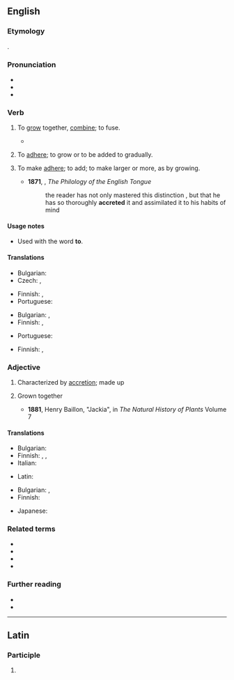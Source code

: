 ==English==
{{was wotd|2007|October|16}}

===Etymology===
{{back-form|en|accretion}}.

===Pronunciation===
* {{a|UK|US}}{{IPA|en|/əˈkɹiːt/|/əˈkɹit/}}
* {{audio|en|en-us-accrete.ogg|Audio (US)}}
* {{rhymes|en|iːt|s=2}}

===Verb===
{{en-verb}}

# {{lb|en|intransitive}} To [[grow]] together, [[combine]]; to fuse.
#: {{ux|en|Astronomers believe the Earth began to '''accrete''' more than 4.6 billion years ago.}}
#* {{quote-journal|en|author=Natalie Angier|title=The Moon comes around again &#91;print version: Revisiting a moon that still has secrets to reveal: Supermoon revives interest in its violent origins and hidden face, ''International New York Times'', 10 September 2014, p.&nbsp;8&#93;|url=http://www.nytimes.com/2014/09/09/science/revisiting-the-moon.html|work={{w|The New York Times}}|date=7 September 2014|passage=According to the reigning hypothesis, about 4.5 billion years ago, shortly after Earth had '''accreted''' down into a sphere from its little slub of circumsolar material, another newborn planet &#91;[[Theia]]&#93;, still shaky on its feet, slammed obliquely into Earth with terrifying force.}}
# {{lb|en|intransitive}} To [[adhere]]; to grow or to be added to gradually.
# {{lb|en|transitive}} To make [[adhere]]; to add; to make larger or more, as by growing.
#* '''1871''', {{w|John Earle (professor)|John Earle}}, ''The Philology of the English Tongue''
#*:the reader has not only mastered this distinction , but that he has so thoroughly '''accreted''' it and assimilated it to his habits of mind

====Usage notes====
* {{sense|to fuse}} Used with the word '''to'''.

====Translations====
{{trans-top|to grow together}}
* Bulgarian: {{t|bg|сраствам се}}
* Czech: {{t+|cs|srůst|pf}}, {{t|cs|srůstat|impf}}
{{trans-mid}}
* Finnish: {{t+|fi|[[kasvaa]] [[yhteen]]}}, {{t+|fi|kasvettua}}
* Portuguese: {{t+|pt|acrescer}}
{{trans-bottom}}

{{trans-top|To adhere; to grow (to); to be added.}}
* Bulgarian: {{t+|bg|прилепвам}}, {{t+|bg|нараствам}}
* Finnish: {{t+|fi|kertyä}}, {{t+|fi|karttua}}
{{trans-mid}}
* Portuguese: {{t+|pt|acrescer}}
{{trans-bottom}}

{{trans-top|To make adhere; to add.}}
* Finnish: {{t+|fi|kerryttää}}, {{t+|fi|kartuttaa}}
{{trans-mid}}
{{trans-bottom}}

===Adjective===
{{en-adj|-}}

# Characterized by [[accretion]]; made up
#: {{usex|en|'''accrete''' matter}}
# {{lb|en|botany}} Grown together
#* '''1881''', Henry Baillon, "Jackia", in ''The Natural History of Plants'' Volume 7
#*:{{quote|en|Fruit coriaceous, crowned with '''accrete''' calyx}}

====Translations====
{{trans-top|characterized by accretion}}
* Bulgarian: {{t+|bg|сраснат}}
* Finnish: {{t+|fi|kertynyt}}, {{t+|fi|kerääntynyt}}, {{t|fi|kasaantunut}}
* Italian: {{t+|it|accreto}}
{{trans-mid}}
* Latin: {{t|la|accrētus}}
{{trans-bottom}}

{{trans-top|(botany) Grown together}}
* Bulgarian: {{t+|bg|сраснат}}, {{t|bg|срастнал се}}
* Finnish: {{t+|fi|kasvettunut}}
{{trans-mid}}
* Japanese: {{t|ja|共生の|tr=きょうせい の,kyōsei no|sc=Jpan}}
{{trans-bottom}}

===Related terms===
* {{l|en|accrescence}}
* {{l|en|accrescent}}
* {{l|en|accretion}}
* {{l|en|accretive}}

===Further reading===
* {{R:OneLook}}
* {{R:Webster 1913}}

----

==Latin==

===Participle===
{{la-part-form|accrēte}}

# {{inflection of|la|accrētus||voc|m|s}}